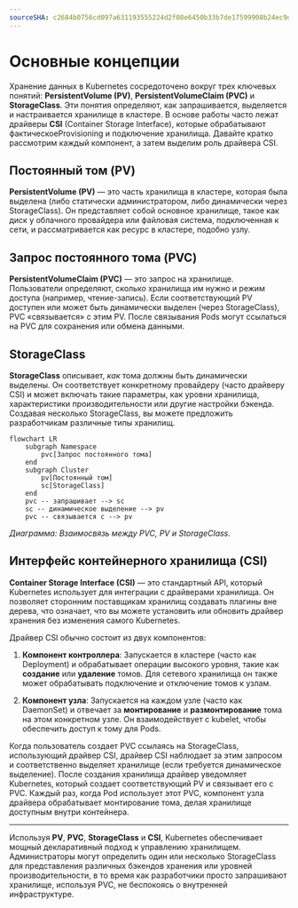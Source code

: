 ```yaml
---
sourceSHA: c2684b0756cd097a631193555224d2f08e6450b33b7de17599908b24ec9da527
---
```


# Основные концепции

Хранение данных в Kubernetes сосредоточено вокруг трех ключевых понятий: **PersistentVolume (PV)**, **PersistentVolumeClaim (PVC)** и **StorageClass**. Эти понятия определяют, как запрашивается, выделяется и настраивается хранилище в кластере. В основе работы часто лежат драйверы **CSI** (Container Storage Interface), которые обрабатывают фактическоеProvisioning и подключение хранилища. Давайте кратко рассмотрим каждый компонент, а затем выделим роль драйвера CSI.

## Постоянный том (PV)

**PersistentVolume (PV)** — это часть хранилища в кластере, которая была выделена (либо статически администратором, либо динамически через StorageClass). Он представляет собой основное хранилище, такое как диск у облачного провайдера или файловая система, подключенная к сети, и рассматривается как ресурс в кластере, подобно узлу.

## Запрос постоянного тома (PVC)

**PersistentVolumeClaim (PVC)** — это запрос на хранилище. Пользователи определяют, сколько хранилища им нужно и режим доступа (например, чтение-запись). Если соответствующий PV доступен или может быть динамически выделен (через StorageClass), PVC «связывается» с этим PV. После связывания Pods могут ссылаться на PVC для сохранения или обмена данными.

## StorageClass

**StorageClass** описывает, *как* тома должны быть динамически выделены. Он соответствует конкретному провайдеру (часто драйверу CSI) и может включать такие параметры, как уровни хранилища, характеристики производительности или другие настройки бэкенда. Создавая несколько StorageClass, вы можете предложить разработчикам различные типы хранилищ.

```mermaid
flowchart LR
    subgraph Namespace
        pvc[Запрос постоянного тома]
    end
    subgraph Cluster
        pv[Постоянный том]
        sc[StorageClass]
    end
    pvc -- запрашивает --> sc
    sc -- динамическое выделение --> pv
    pvc -- связывается с --> pv
```

*Диаграмма: Взаимосвязь между PVC, PV и StorageClass.*

## Интерфейс контейнерного хранилища (CSI)

**Container Storage Interface (CSI)** — это стандартный API, который Kubernetes использует для интеграции с драйверами хранилища. Он позволяет сторонним поставщикам хранилищ создавать плагины вне дерева, что означает, что вы можете установить или обновить драйвер хранения без изменения самого Kubernetes.

Драйвер CSI обычно состоит из двух компонентов:

1. **Компонент контроллера**: Запускается в кластере (часто как Deployment) и обрабатывает операции высокого уровня, такие как **создание** или **удаление** томов. Для сетевого хранилища он также может обрабатывать подключение и отключение томов к узлам.

2. **Компонент узла**: Запускается на каждом узле (часто как DaemonSet) и отвечает за **монтирование** и **размонтирование** тома на этом конкретном узле. Он взаимодействует с kubelet, чтобы обеспечить доступ к тому для Pods.

Когда пользователь создает PVC ссылаясь на StorageClass, использующий драйвер CSI, драйвер CSI наблюдает за этим запросом и соответственно выделяет хранилище (если требуется динамическое выделение). После создания хранилища драйвер уведомляет Kubernetes, который создает соответствующий PV и связывает его с PVC. Каждый раз, когда Pod использует этот PVC, компонент узла драйвера обрабатывает монтирование тома, делая хранилище доступным внутри контейнера.

---

Используя **PV**, **PVC**, **StorageClass** и **CSI**, Kubernetes обеспечивает мощный декларативный подход к управлению хранилищем. Администраторы могут определить один или несколько StorageClass для представления различных бэкендов хранения или уровней производительности, в то время как разработчики просто запрашивают хранилище, используя PVC, не беспокоясь о внутренней инфраструктуре.
